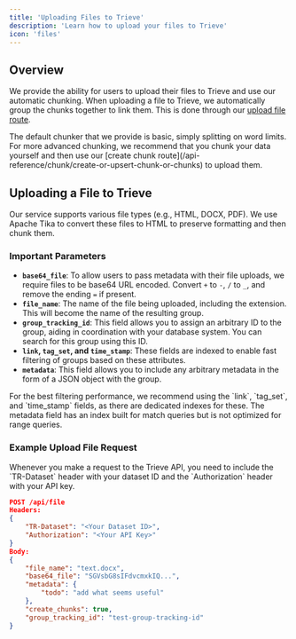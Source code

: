 ```yaml
---
title: 'Uploading Files to Trieve'
description: 'Learn how to upload your files to Trieve'
icon: 'files'
---
```

## Overview

We provide the ability for users to upload their files to Trieve and use our automatic chunking. When uploading a file to Trieve, we automatically group the chunks together to link them. This is done through our [upload file route](/api-reference/file/upload-file).

<Note>
The default chunker that we provide is basic, simply splitting on word limits. For more advanced chunking, we recommend that you chunk your data yourself and then use our [create chunk route](/api-reference/chunk/create-or-upsert-chunk-or-chunks) to upload them.
</Note>

## Uploading a File to Trieve

Our service supports various file types (e.g., HTML, DOCX, PDF). We use Apache Tika to convert these files to HTML to preserve formatting and then chunk them.

### Important Parameters

- **`base64_file`**: To allow users to pass metadata with their file uploads, we require files to be base64 URL encoded. Convert `+` to `-`, `/` to `_`, and remove the ending `=` if present.
- **`file_name`**: The name of the file being uploaded, including the extension. This will become the name of the resulting group.
- **`group_tracking_id`**: This field allows you to assign an arbitrary ID to the group, aiding in coordination with your database system. You can search for this group using this ID.
- **`link`, `tag_set`, and `time_stamp`**: These fields are indexed to enable fast filtering of groups based on these attributes.
- **`metadata`**: This field allows you to include any arbitrary metadata in the form of a JSON object with the group.

<Note>
 For the best filtering performance, we recommend using the `link`, `tag_set`, and `time_stamp` fields, as there are dedicated indexes for these. The metadata field has an index built for match queries but is not optimized for range queries.
</Note>

### Example Upload File Request

<Note>
Whenever you make a request to the Trieve API, you need to include the `TR-Dataset` header with your dataset ID and the `Authorization` header with your API key.
</Note>

```json
POST /api/file
Headers:
{
    "TR-Dataset": "<Your Dataset ID>",
    "Authorization": "<Your API Key>"
}
Body:
{
    "file_name": "text.docx",
    "base64_file": "SGVsbG8sIFdvcmxkIQ...",
    "metadata": {
        "todo": "add what seems useful"
    },
    "create_chunks": true,
    "group_tracking_id": "test-group-tracking-id"
}
```